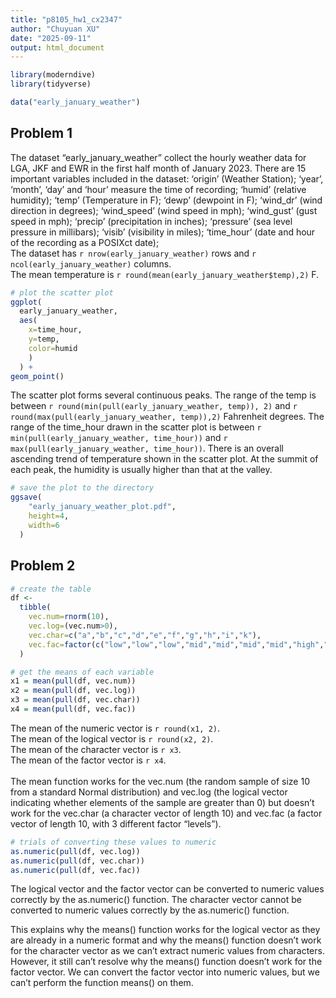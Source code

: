 ```yaml
---
title: "p8105_hw1_cx2347"
author: "Chuyuan XU"
date: "2025-09-11"
output: html_document
---
```


```r
library(moderndive)
library(tidyverse)

data("early_january_weather")
```

## Problem 1

The dataset "early_january_weather" collect the hourly weather data for LGA, JKF and EWR in the first half month of January 2023.
There are 15 important variables included in the dataset: 
  'origin' (Weather Station); 'year', 'month', 'day' and 'hour' measure the time of recording; 
  'humid' (relative humidity); 'temp' (Temperature in F); 'dewp' (dewpoint in F);
  'wind_dr' (wind direction in degrees); 'wind_speed' (wind speed in mph); 'wind_gust' (gust speed in mph); 'precip' (precipitation in inches); 
  'pressure' (sea level pressure in millibars); 'visib' (visibility in miles); 'time_hour' (date and hour of the recording as a POSIXct date);\
The dataset has `r nrow(early_january_weather)` rows and `r ncol(early_january_weather)` columns.\
The mean temperature is `r round(mean(early_january_weather$temp),2)` F.

```r
# plot the scatter plot
ggplot(
  early_january_weather, 
  aes(
    x=time_hour, 
    y=temp, 
    color=humid
    )
  ) + 
geom_point()
```

The scatter plot forms several continuous peaks. The range of the temp is between `r round(min(pull(early_january_weather, temp)), 2)` and `r round(max(pull(early_january_weather, temp)),2)` Fahrenheit degrees. The range of the time_hour drawn in the scatter plot is between `r min(pull(early_january_weather, time_hour))` and `r max(pull(early_january_weather, time_hour))`. There is an overall ascending trend of temperature shown in the scatter plot. At the summit of each peak, the humidity is usually higher than that at the valley.

```r
# save the plot to the directory
ggsave(
    "early_january_weather_plot.pdf", 
    height=4, 
    width=6
  )
```
## Problem 2

```r
# create the table
df <- 
  tibble(
    vec.num=rnorm(10),
    vec.log=(vec.num>0),
    vec.char=c("a","b","c","d","e","f","g","h","i","k"),
    vec.fac=factor(c("low","low","low","mid","mid","mid","mid","high","high","high"))
  )

# get the means of each variable
x1 = mean(pull(df, vec.num))
x2 = mean(pull(df, vec.log))
x3 = mean(pull(df, vec.char))
x4 = mean(pull(df, vec.fac))
```

The mean of the numeric vector is `r round(x1, 2)`.\
The mean of the logical vector is `r round(x2, 2)`.\
The mean of the character vector is `r x3`.\
The mean of the factor vector is `r x4`.\
\
The mean function works for the vec.num (the random sample of size 10 from a standard Normal distribution) and vec.log (the logical vector indicating whether elements of the sample are greater than 0) but doesn't work for the vec.char (a character vector of length 10) and vec.fac (a factor vector of length 10, with 3 different factor “levels”).

```r
# trials of converting these values to numeric
as.numeric(pull(df, vec.log))
as.numeric(pull(df, vec.char))
as.numeric(pull(df, vec.fac))
```
The logical vector and the factor vector can be converted to numeric values correctly by the as.numeric() function.
The character vector cannot be converted to numeric values correctly by the as.numeric() function.

This explains why the means() function works for the logical vector as they are already in a numeric format and why the means() function doesn't work for the character vector as we can't extract numeric values from characters. However, it still can't resolve why the means() function doesn't work for the factor vector. We can convert the factor vector into numeric values, but we can't perform the function means() on them.
